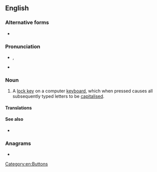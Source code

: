 {{also|capslock|caps lock}}
{{wikipedia}}
==English==

===Alternative forms===
* {{l|en|caps lock}}

===Pronunciation===
* {{a|UK}} {{enPR|kăps lŏk}}, {{IPA|en|/kæps lɒk/}}
* {{a|US}} {{IPAchar|/kæps lɔk/}}

===Noun===
{{en-noun|head=[[caps|Caps]] [[lock|Lock]]}}

# {{lb|en|computing}} A [[lock key]] on a computer [[keyboard]], which when pressed causes all subsequently typed letters to be [[capitalised]].

====Translations====
{{trans-see|capslock}}

====See also====
* {{list:computer keys/en}}

===Anagrams===
* {{anagrams|en|a=accklops|colpacks}}

[[Category:en:Buttons]]